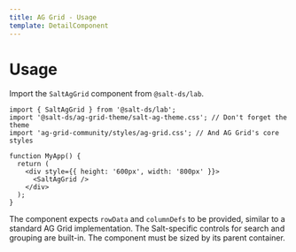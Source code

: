 ```yaml
---
title: AG Grid - Usage
template: DetailComponent
---
```


# Usage

Import the `SaltAgGrid` component from `@salt-ds/lab`.

```tsx
import { SaltAgGrid } from '@salt-ds/lab';
import '@salt-ds/ag-grid-theme/salt-ag-theme.css'; // Don't forget the theme
import 'ag-grid-community/styles/ag-grid.css'; // And AG Grid's core styles

function MyApp() {
  return (
    <div style={{ height: '600px', width: '800px' }}>
      <SaltAgGrid />
    </div>
  );
}
```

The component expects `rowData` and `columnDefs` to be provided, similar to a standard AG Grid implementation. The Salt-specific controls for search and grouping are built-in.
The component must be sized by its parent container.
